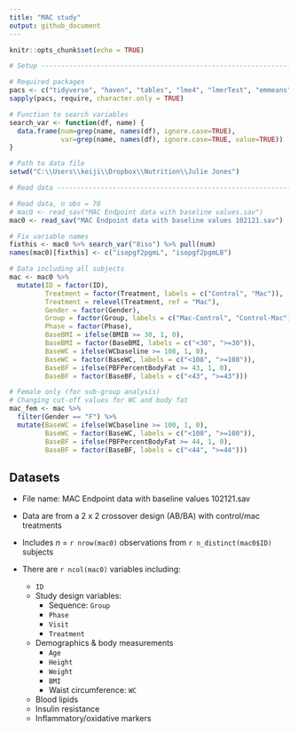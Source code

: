 ```yaml
---
title: "MAC study"
output: github_document
---
```


```r
knitr::opts_chunk$set(echo = TRUE)

# Setup -------------------------------------------------------------------

# Required packages
pacs <- c("tidyverse", "haven", "tables", "lme4", "lmerTest", "emmeans")
sapply(pacs, require, character.only = TRUE)

# Function to search variables
search_var <- function(df, name) {
  data.frame(num=grep(name, names(df), ignore.case=TRUE),
             var=grep(name, names(df), ignore.case=TRUE, value=TRUE))
}

# Path to data file
setwd("C:\\Users\\keiji\\Dropbox\\Nutrition\\Julie Jones")

# Read data ---------------------------------------------------------------

# Read data, n obs = 70
# mac0 <- read_sav("MAC Endpoint data with baseline values.sav")
mac0 <- read_sav("MAC Endpoint data with baseline values 102121.sav")

# Fix variable names
fixthis <- mac0 %>% search_var("8iso") %>% pull(num)
names(mac0)[fixthis] <- c("isopgf2pgmL", "isopgf2pgmLB")

# Data including all subjects
mac <- mac0 %>% 
  mutate(ID = factor(ID),
         Treatment = factor(Treatment, labels = c("Control", "Mac")),
         Treatment = relevel(Treatment, ref = "Mac"),
         Gender = factor(Gender),
         Group = factor(Group, labels = c("Mac-Control", "Control-Mac")),
         Phase = factor(Phase),
         BaseBMI = ifelse(BMIB >= 30, 1, 0),
         BaseBMI = factor(BaseBMI, labels = c("<30", ">=30")),
         BaseWC = ifelse(WCbaseline >= 108, 1, 0),
         BaseWC = factor(BaseWC, labels = c("<108", ">=108")),
         BaseBF = ifelse(PBFPercentBodyFat >= 43, 1, 0),
         BaseBF = factor(BaseBF, labels = c("<43", ">=43")))

# Female only (for sub-group analysis)
# Changing cut-off values for WC and body fat
mac_fem <- mac %>% 
  filter(Gender == "F") %>% 
  mutate(BaseWC = ifelse(WCbaseline >= 100, 1, 0),
         BaseWC = factor(BaseWC, labels = c("<100", ">=100")),
         BaseBF = ifelse(PBFPercentBodyFat >= 44, 1, 0),
         BaseBF = factor(BaseBF, labels = c("<44", ">=44")))

```

##  Datasets

* File name: MAC Endpoint data with baseline values 102121.sav

* Data are from a 2 x 2 crossover design (AB/BA) with control/mac treatments
* Includes *n* = `r nrow(mac0)` observations from `r n_distinct(mac0$ID)` subjects
* There are `r ncol(mac0)` variables including:
  * `ID`
  * Study design variables:
    * Sequence: `Group`
    * `Phase`  
    * `Visit`
    * `Treatment`
  * Demographics & body measurements
    * `Age`
    * `Height`
    * `Weight`
    * `BMI`
    * Waist circumference: `WC`
  * Blood lipids
  * Insulin resistance
  * Inflammatory/oxidative markers

